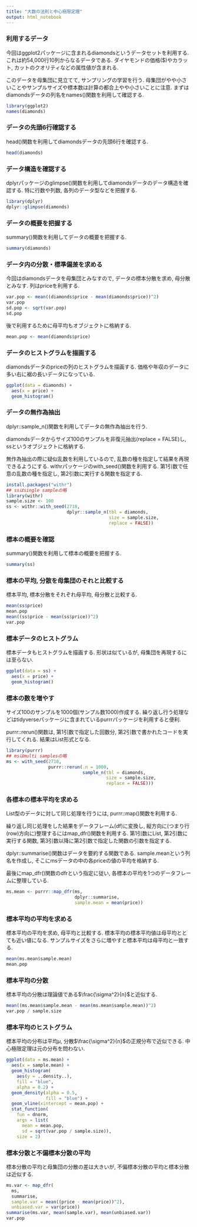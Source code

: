 ```yaml
---
title: "大数の法則と中心極限定理"
output: html_notebook
---
```


### 利用するデータ

今回はggplot2パッケージに含まれるdiamondsというデータセットを利用する.
これは約54,000行10列からなるデータである.
ダイヤモンドの価格($)やカラット, カットのクオリティなどの属性値が含まれる.

このデータを母集団に見立てて, サンプリングの学習を行う.
母集団がやや小さいことやサンプルサイズや標本数は計算の都合上やや小さいことに注意.
まずはdiamondsデータの列名をnames()関数を利用して確認する.

```r
library(ggplot2)
names(diamonds)
```

### データの先頭6行確認する

head()関数を利用してdiamondsデータの先頭6行を確認する.

```r
head(diamonds)
```

### データ構造を確認する

dplyrパッケージのglimpse()関数を利用してdiamondsデータのデータ構造を確認する.
特に行数や列数, 各列のデータ型などを把握する.

```r
library(dplyr)
dplyr::glimpse(diamonds)
```

### データの概要を把握する

summary()関数を利用してデータの概要を把握する.

```r
summary(diamonds)
```

### データ内の分散・標準偏差を求める

今回はdiamondsデータを母集団とみなすので, データの標本分散を求め, 母分散とみなす.
列はpriceを利用する.

```r
var.pop <- mean((diamonds$price - mean(diamonds$price))^2)
var.pop
sd.pop <- sqrt(var.pop)
sd.pop
```

後で利用するために母平均もオブジェクトに格納する.

```r
mean.pop <- mean(diamonds$price)
```


### データのヒストグラムを描画する

diamondsデータのpriceの列のヒストグラムを描画する.
価格や年収のデータに多い右に裾の長いデータになっている.

```r
ggplot(data = diamonds) +
  aes(x = price) +
  geom_histogram()
```

### データの無作為抽出

dplyr::sample_n()関数を利用してデータの無作為抽出を行う.

diamondsデータからサイズ100のサンプルを非復元抽出(replace = FALSE)し, ssというオブジェクトに格納する.

無作為抽出の際に疑似乱数を利用しているので, 乱数の種を指定して結果を再現できるようにする.
withrパッケージのwith_seed()関数を利用する.
第1引数で任意の乱数の種を指定し, 第2引数に実行する関数を指定する.

```r
install.packages("withr")
## ssはsingle sampleの略
library(withr)
sample.size <- 100
ss <- withr::with_seed(2718,
                       dplyr::sample_n(tbl = diamonds, 
                                       size = sample.size, 
                                       replace = FALSE))
```

### 標本の概要を確認

summary()関数を利用して標本の概要を把握する.

```r
summary(ss)
```

### 標本の平均, 分散を母集団のそれと比較する

標本平均, 標本分散をそれぞれ母平均, 母分散と比較する.

```r
mean(ss$price)
mean.pop
mean((ss$price - mean(ss$price))^2)
var.pop
```

### 標本データのヒストグラム

標本データもヒストグラムを描画する.
形状は似ているが, 母集団を再現するには至らない.

```r
ggplot(data = ss) +
  aes(x = price) +
  geom_histogram()
```

### 標本の数を増やす

サイズ100のサンプルを1000個(サンプル数1000)作成する.
繰り返し行う処理などはtidyverseパッケージに含まれているpurrrパッケージを利用すると便利.

purrr::rerun()関数は, 第1引数で指定した回数分, 第2引数で書かれたコードを実行してくれる.
結果はList形式となる.

```r
library(purrr)
## msはmulti samplesの略
ms <- with_seed(2718,
                purrr::rerun(.n = 1000,
                             sample_n(tbl = diamonds,
                                      size = sample.size,
                                      replace = FALSE)))
```

### 各標本の標本平均を求める

List型のデータに対して同じ処理を行うには, purrr::map()関数を利用する.

繰り返し同じ処理をした結果をデータフレーム(df)に変換し, 縦方向に(つまり行(row)方向に)整理するにはmap_dfr()関数を利用する.
第1引数にList, 第2引数に実行する関数, 第3引数以降に第2引数で指定した関数の引数を指定する.

dplyr::summarise()関数はデータを要約する関数である.
sample.meanという列名を作成し, そこにmsデータの中の各priceの値の平均を格納する.

最後にmap_dfr()関数のdfrという指定に従い, 各標本の平均を1つのデータフレームに整理している.

```r
ms.mean <- purrr::map_dfr(ms, 
                          dplyr::summarise,
                          sample.mean = mean(price))
```

### 標本平均の平均を求める

標本平均の平均を求め, 母平均と比較する.
標本平均の標本平均値は母平均ととても近い値になる.
サンプルサイズをさらに増やすと標本平均は母平均と一致する.

```r
mean(ms.mean$sample.mean)
mean.pop
```

### 標本平均の分散

標本平均の分散は理論値である$\frac{\sigma^2}{n}$と近似する.

```r
mean((ms.mean$sample.mean - mean(ms.mean$sample.mean))^2)
var.pop / sample.size
```

### 標本平均のヒストグラム

標本平均の分布は平均$\mu$, 分散$\frac{\sigma^2}{n}$の正規分布で近似できる.
中心極限定理は元の分布を問わない.

```r
ggplot(data = ms.mean) +
  aes(x = sample.mean) +
  geom_histogram(
    aes(y = ..density..),
    fill = "blue",
    alpha = 0.2) +
  geom_density(alpha = 0.5,
               fill = "blue") +
  geom_vline(xintercept = mean.pop) +
  stat_function(
    fun = dnorm,
    args = list(
      mean = mean.pop,
      sd = sqrt(var.pop / sample.size)),
    size = 2)
```

### 標本分散と不偏標本分散の平均

標本分散の平均と母集団の分散の差は大きいが, 不偏標本分散の平均と標本分散は近似する.

```r
ms.var <- map_dfr(
  ms, 
  summarise, 
  sample.var = mean((price - mean(price))^2),
  unbiased.var = var(price))
summarise(ms.var, mean(sample.var), mean(unbiased.var))
var.pop
```

